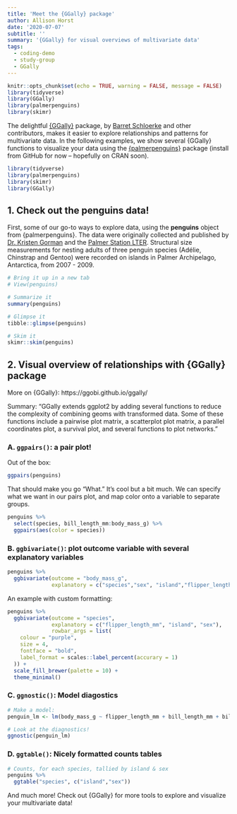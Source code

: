 ```yaml
---
title: 'Meet the {GGally} package'
author: Allison Horst
date: '2020-07-07'
subtitle: ''
summary: '{GGally} for visual overviews of multivariate data'
tags:
  - coding-demo
  - study-group
  - GGally
---
```


```r
knitr::opts_chunk$set(echo = TRUE, warning = FALSE, message = FALSE)
library(tidyverse)
library(GGally)
library(palmerpenguins)
library(skimr)
```

The delightful [{GGally}](https://www.rdocumentation.org/packages/GGally/versions/1.5.0) package, by [Barret Schloerke](http://schloerke.com/) and other contributors, makes it easier to explore relationships and patterns for multivariate data. In the following examples, we show several {GGally} functions to visualize your data using the [{palmerpenguins}](https://allisonhorst.github.io/palmerpenguins/) package (install from GitHub for now -- hopefully on CRAN soon). 

```r
library(tidyverse)
library(palmerpenguins)
library(skimr)
library(GGally)
```

## 1. Check out the penguins data! 

First, some of our go-to ways to explore data, using the **penguins** object from {palmerpenguins}. The data were originally collected and published by [Dr. Kristen Gorman](https://www.uaf.edu/cfos/people/faculty/detail/kristen-gorman.php) and the [Palmer Station LTER](https://pal.lternet.edu/). Structural size measurements for nesting adults of three penguin species (Adélie, Chinstrap and Gentoo) were recorded on islands in Palmer Archipelago, Antarctica, from 2007 - 2009. 

```r
# Bring it up in a new tab
# View(penguins)

# Summarize it 
summary(penguins)

# Glimpse it
tibble::glimpse(penguins)

# Skim it 
skimr::skim(penguins)
```

## 2. Visual overview of relationships with {GGally} package

More on {GGally}: https://ggobi.github.io/ggally/

Summary: "GGally extends ggplot2 by adding several functions to reduce the complexity of combining geoms with transformed data. Some of these functions include a pairwise plot matrix, a scatterplot plot matrix, a parallel coordinates plot, a survival plot, and several functions to plot networks."

### A. `ggpairs()`: a pair plot!

Out of the box: 

```r
ggpairs(penguins)
```

That should make you go "What." It's cool but a bit much. We can specify what we want in our pairs plot, and map color onto a variable to separate groups.

```r
penguins %>% 
  select(species, bill_length_mm:body_mass_g) %>% 
  ggpairs(aes(color = species))
```

### B. `ggbivariate()`: plot outcome variable with several explanatory variables

```r
penguins %>% 
  ggbivariate(outcome = "body_mass_g", 
              explanatory = c("species","sex", "island","flipper_length_mm"))
```

An example with custom formatting: 

```r
penguins %>% 
  ggbivariate(outcome = "species", 
              explanatory = c("flipper_length_mm", "island", "sex"),
              rowbar_args = list(
    colour = "purple",
    size = 4,
    fontface = "bold",
    label_format = scales::label_percent(accurary = 1)
  )) +
  scale_fill_brewer(palette = 10) +
  theme_minimal()
```

### C. `ggnostic()`: Model diagostics

```r
# Make a model: 
penguin_lm <- lm(body_mass_g ~ flipper_length_mm + bill_length_mm + bill_depth_mm, data = penguins)

# Look at the diagnostics! 
ggnostic(penguin_lm)
```

### D. `ggtable()`: Nicely formatted counts tables

```r
# Counts, for each species, tallied by island & sex
penguins %>% 
  ggtable("species", c("island","sex"))
```

And much more! Check out {GGally} for more tools to explore and visualize your multivariate data!  
